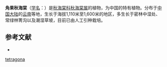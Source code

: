 {{Speciesbox
| taxon = Begonia tetragona
| authority = [[Irmsch.|Irmsch.]], 1939
}}

'''角果秋海棠'''（[[学名|学名]]：{{lang|la|''Begonia tetragona''}}）是[[秋海棠科|秋海棠科]][[秋海棠属|秋海棠属]]的植物，为中国的特有植物。分布于[[中国大陆|中国大陆]]的[[云南|云南]]等地，生长于海拔1,110米至1,600米的地区，多生长于密林中湿处、常绿林箐沟以及潮湿草坡，目前已由人工引种栽培。

== 参考文献 ==
<div class="references-small">
* {{cite web| url =http://www.bioinfo.cn/db05/KmzwSpecies.php?action=view&id=1250| title =角果秋海棠| work =《中国高等植物数据库全库》| publisher =中国科学院微生物研究所| author =昆明植物研究所| accessdate =2009-02-22| deadurl =yes| archiveurl =https://web.archive.org/web/20160305030316/http://www.bioinfo.cn/db05/KmzwSpecies.php?action=view&id=1250| archivedate =2016-03-05}}
</div>
{{Taxonbar|from=Q15225390}}

[[Category:秋海棠属|tetragona]]


{{植物小作品}}